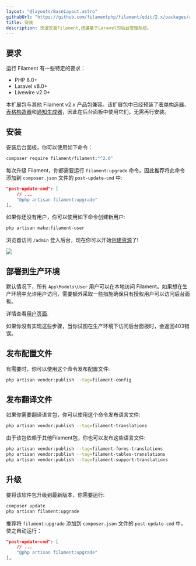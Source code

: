 ```yaml
---
layout: "@layouts/BaseLayout.astro"
githubUrl: "https://github.com/filamentphp/filament/edit/2.x/packages/admin/docs/01-installation.md"
title: 安装
description: 快速安装Filament,搭建基于Laravel的后台管理系统。
---
```


## 要求

运行 Filament 有一些特定的要求：

- PHP 8.0+
- Laravel v8.0+
- Livewire v2.0+

本扩展包与其他 Filament v2.x 产品包兼容。该扩展包中已经预装了[表单构造器](/docs/zh-CN/2.x/forms)、[表格构造器](/docs/zh-CN/2.x/tables)和[通知生成器](/docs/zh-CN/2.x/notifications)，因此在后台面板中使用它们，无需再行安装。

## 安装

安装后台面板，你可以使用如下命令：

```bash
composer require filament/filament:"^2.0"
```

每次升级 Filament，你都需要运行 `filament:upgrade` 命令。因此推荐将此命令添加到 `composer.json` 文件的 `post-update-cmd` 中:

```json
"post-update-cmd": [
    // ...
    "@php artisan filament:upgrade"
],
```

如果你还没有用户，你可以使用如下命令创建新用户:

```bash
php artisan make:filament-user
```

浏览器访问 `/admin` 登入后台，现在你可以开始[创建资源](resources)了!

[![](https://user-images.githubusercontent.com/41773797/147615302-daec5d1c-e3ac-428a-98c2-c3fb40d945b5.png)](https://demo.laravel-filament.cn)

## 部署到生产环境

默认情况下，所有 `App\Models\User` 用户可以在本地访问 Filament。如果想在生产环境中允许用户访问，需要额外采取一些措施确保只有授权用户可以访问后台面板。

详情查看[用户页面](users#授权访问后台).

如果你没有实现这些步骤，当你试图在生产环境下访问后台面板时，会返回403错误。

## 发布配置文件

有需要时，你可以使用这个命令发布配置文件:

```bash
php artisan vendor:publish --tag=filament-config
```

## 发布翻译文件

如果你需要翻译语言包，你可以使用这个命令发布语言文件:

```bash
php artisan vendor:publish --tag=filament-translations
```

由于该包依赖于其他Filament包，你也可以发布这些语言文件:

```bash
php artisan vendor:publish --tag=filament-forms-translations
php artisan vendor:publish --tag=filament-tables-translations
php artisan vendor:publish --tag=filament-support-translations
```

## 升级

要将该软件包升级到最新版本，你需要运行:

```bash
composer update
php artisan filament:upgrade
```

推荐将 `filament:upgrade` 添加到 `composer.json` 文件的 `post-update-cmd` 中，使之自动运行：

```json
"post-update-cmd": [
    // ...
    "@php artisan filament:upgrade"
],
```

